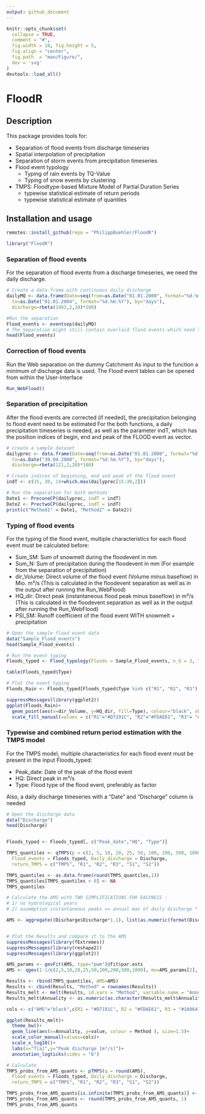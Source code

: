 ```yaml
---
output: github_document
---
```


```r
knitr::opts_chunk$set(
  collapse = TRUE,
  comment = "#",
  fig.width = 10, fig.height = 5,
  fig.align = "center",
  fig.path  = "man/Figure/",
  dev = 'svg'
)
devtools::load_all()
```

<!-- README.md is generated from README.Rmd. Please edit that file -->

# FloodR

## Description
This package provides tools for:

* Separation of flood events from discharge timeseries
* Spatial interpolation of precipitation
* Separation of storm events from precipitation timeseries
* Flood event typology
  + Typing of rain events by TQ-Value
  + Typing of snow events by clustering
* TMPS: Floodtype-based Mixture Model of Partial Duration Series 
  + typewise statistical estimate of return periods
  + typewise statistical estimate of quantiles

## Installation and usage

```r
remotes::install_github(repo = "PhilippBuehler/FloodR")
```

```r
library("FloodR")
```


### Separation of flood events
For the separation of flood events from a discharge timeseries, we need the daily discharge. 
```r
# Create a data.frame with continuous daily discharge
dailyMQ <- data.frame(Date=seq(from=as.Date("01.01.2000", format="%d.%m.%Y"),
  to=as.Date("01.01.2004", format="%d.%m.%Y"), by="days"),
  discharge=rbeta(1462,2,20)*100)

#Run the separation
Flood_events <- eventsep(dailyMQ)
# The Separation might still contain overlaid flood events which need to be corrected
head(Flood_events)

```


### Correction of flood events
Run the Web separation on the dummy Catchment
As input to the function a minimum of discharge data is used. The Flood event tables can be opened from within the User-Interface
```r
Run_WebFlood()

```


### Separation of precipitation
After the flood events are corrected (if needed), the precipitation belonging to flood event need to be estimated
For the both functions, a daily precipitation timeseries is needed, as well as  the parameter indT, which has the position indices of begin, end and peak of the FLOOD event as vector.
```r
# create a sample dataset
dailyprec <- data.frame(Date=seq(from=as.Date("01.01.2000", format="%d.%m.%Y"),
  to=as.Date("30.04.2000", format="%d.%m.%Y"), by="days"),
  discharge=rbeta(121,2,20)*100)

# Create indices of beginning, end and peak of the flood event
indT <- c(15, 30, 14+which.max(dailyprec[15:30,2])) 

# Run the separation for both methods
Date1 <- PreconeCP(dailyprec, indT = indT)
Date2 <- PrectwoCP(dailyprec, indT = indT)
print(c("Method1" = Date1, "Method2" = Date2))
```


### Typing of flood events
For the typing of the flood event, multiple characteristics for each flood event must be calculated before:

* Sum_SM: Sum of snowmelt during the floodevent in mm
* Sum_N: Sum of precipitation during the floodevent in mm (For example from the separation of precipitation)
* dir_Volume: Direct volume of the flood event (Volume minus baseflow) in Mio. m³/s (This is calculated in the floodevent separation as well as in the output after running the Run_WebFlood)
* HQ_dir: Direct peak (instantaneous flood peak minus baseflow) in m³/s (This is calculated in the floodevent separation as well as in the output after running the Run_WebFlood)
* PSI_SM: Runoff coefficient of the flood event WITH snowmelt + precipitation

```r
# Open the sample flood event data
data("Sample_Flood_events")
head(Sample_Flood_events)

# Run the event typing
Floods_typed <- Flood_typology(Floods = Sample_Flood_events, n_G = 3, Type_3_min_samplesize = 10)

table(Floods_typed$Type)

# Plot the event typing
Floods_Rain <- Floods_typed[Floods_typed$Type %in% c("R1", "R2", "R3"),]

suppressMessages(library(ggplot2))
ggplot(Floods_Rain)+
  geom_point(aes(x=dir_Volume, y=HQ_dir, fill=Type), colour="black", shape=21, size=2)+
  scale_fill_manual(values = c("R1"="#D7191C", "R2"="#FDAE61", "R3"= "#1A9641"))

```


### Typewise and combined return period estimation with the TMPS model
For the TMPS model, multiple characteristics for each flood event must be present in the input Floods_typed:

* Peak_date: Date of the peak of the flood event
* HQ: Direct peak in m³/s
* Type: Flood type of the flood event, preferably as factor

Also, a daily discharge timeseries with a "Date" and "Discharge" column is needed

```r
# Open the discharge data
data("Discharge")
head(Discharge)


Floods_typed <- Floods_typed[, c("Peak_date","HQ", "Type")]

TMPS_quantiles <- qTMPS(p = c(2, 5, 10, 20, 25, 50, 100, 200, 500, 1000), 
  Flood_events = Floods_typed, Daily_discharge = Discharge, 
  return_TMPS = c("TMPS", "R1", "R2", "R3", "S1", "S2"))

TMPS_quantiles <- as.data.frame(round(TMPS_quantiles,1))
TMPS_quantiles[TMPS_quantiles < 0] <- NA
TMPS_quantiles

# Calculate the AMS with TWO SIMPLIFICATIONS FOR EASYNESS : 
# 1) no hydrological years 
# 2) asummption instantaneous peaks == annual max of daily discharge * 1.1

AMS <- aggregate((Discharge$Discharge*1.1), list(as.numeric(format(Discharge$Date,"%Y"))), max, na.rm=TRUE)$x


# Plot the Results and compare it to the AMS
suppressMessages(library(fExtremes))
suppressMessages(library(reshape2))
suppressMessages(library(ggplot2))

AMS_params <- gevFit(AMS, type="pwm")@fit$par.ests  
AMS <- qgev(1-1/c(2,5,10,20,25,50,100,200,500,1000), mu=AMS_params[2], xi=AMS_params[1], beta=AMS_params[3])

Results <- rbind(TMPS_quantiles, AMS=AMS)
Results <- cbind(Results, "Method" = rownames(Results))
Results_melt <- melt(Results, id.vars = "Method", variable.name = "Annuality")
Results_melt$Annuality <- as.numeric(as.character(Results_melt$Annuality))

cols <- c("AMS"="black",c(R1 = "#D7191C", R2 = "#FDAE61", R3 = "#1A9641", S1 = "#6BAED6", S2 = "#2171B5"),  "TMPS"="darkorchid1")

ggplot(Results_melt)+ 
  theme_bw()+
  geom_line(aes(x=Annuality, y=value, colour = Method ), size=1.5)+ 
  scale_color_manual(values=cols)+
  scale_x_log10()+
  labs(x="T[a]",y="Peak discharge [m³/s]")+
  annotation_logticks(sides = "b")

# Calculate 
TMPS_probs_from_AMS_quants <- pTMPS(q = round(AMS), 
  Flood_events = Floods_typed, Daily_discharge = Discharge, 
  return_TMPS = c("TMPS", "R1", "R2", "R3", "S1", "S2"))

TMPS_probs_from_AMS_quants[is.infinite(TMPS_probs_from_AMS_quants)] <- NA
TMPS_probs_from_AMS_quants <- round(TMPS_probs_from_AMS_quants, 1)
TMPS_probs_from_AMS_quants

```
